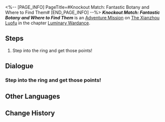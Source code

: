 <%-- [PAGE_INFO]
PageTitle=#Knockout Match: Fantastic Botany and Where to Find Them#
[END_PAGE_INFO] --%>
{{Stub|Dialogue.}}
{{Mission Infobox
|id            = 8025135
|title         = 
|image         = <!--Mission Knockout Match Fantastic Botany and Where to Find Them.png-->
|type          = Adventure
|event_name    = 
|chapter       = Luminary Wardance
|requirements  = {{subst:void|<!--Unknown: {"Type":"Manual"}-->}}
|summary       = <!--official mission summary from Fate's Atlas-->
|characters    = Trailblazer
|startLocation = [[The Xianzhou Luofu]] - [[Skysplitter]]
|world         = The Xianzhou Luofu
|area          = Skysplitter
|prev          = 
|next          = Even When Cheers Fade: Chapter 1
|rewards       = Wardance Sword Badge*5
}}
'''''Knockout Match: Fantastic Botany and Where to Find Them''''' is an [[Adventure Mission]] on [[The Xianzhou Luofu]] in the chapter [[Luminary Wardance]].

==Steps==
# Step into the ring and get those points!

<!--
==Gameplay Notes==

--><!--
==Trial Character==

-->
==Dialogue==
{{Stub Dialogue}}
{{Dialogue End}}

===Step into the ring and get those points!===
{{Mission Description|type=adventure|location=Skysplitter|update|The rules of the Knockout Matches are easy &mdash; Just defeat opponents and win points<br />Contestant Luka just needs to do three things: Win, win, and keep winning!}}
{{Dialogue Start}}
:{{tx}}
{{Dialogue End}}

==Other Languages==
{{Other Languages
|en   = Knockout Match: Fantastic Botany and Where to Find Them
|zhs  = 叩关赛•神奇植物在哪里
|zht  = 叩關賽•神奇植物在哪裡
|ja   = 予選・ファンタスティック・プラント
|ko   = 예선전•신비한 식물사전
|es   = Combate de cualificación: Plantas Fantásticas y Dónde Encontrarlas
|fr   = Match de qualification&nbsp;: Les Végétaux fantastiques
|ru   = Отборочный матч - Фантастические Растения И Где Они Обитают
|th   = รอบคัดเลือก: พืชมหัศจรรย์และถิ่นที่อยู่
|vi   = Giải Đấu Loại: Thực Vật Huyền Bí Và Nơi Tìm Ra Chúng
|de   = Qualifikationskampf: Fantastische Pflanzenwesen und wo sie zu finden sind
|id   = Pertandingan Knockout: Tanaman Ajaib Ada di Mana
|pt   = Partida Eliminatória: Vegetais Fantásticos e Onde Habitam
}}

==Change History==
{{Change History|2.5}}
